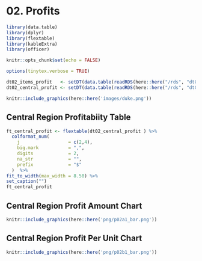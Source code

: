 \newpage
# 02. Profits {#intro}

```r
library(data.table)
library(dplyr)
library(flextable)
library(kableExtra)
library(officer)
```

```r
knitr::opts_chunk$set(echo = FALSE)
```

```r
options(tinytex.verbose = TRUE)
```

```r
dt02_items_profit   <- setDT(data.table(readRDS(here::here("/rds", "dt02_items_profit"))))
dt02_central_profit <- setDT(data.table(readRDS(here::here("/rds", "dt02_central_profit"))))
```

```r
knitr::include_graphics(here::here('images/duke.png'))
```

## Central Region Profitabiity Table
```r
ft_central_profit <- flextable(dt02_central_profit ) %>%
  colformat_num(
    j                  = c(2,4),
    big.mark           = ",",
    digits             = 2,
    na_str             = "",
    prefix             = "$"
  )  %>%
fit_to_width(max_width = 8.50) %>%
set_caption("")
ft_central_profit
```

## Central Region Profit Amount Chart
```r
knitr::include_graphics(here::here('png/p02a1_bar.png'))
```

## Central Region Profit Per Unit Chart
```r
knitr::include_graphics(here::here('png/p02b1_bar.png'))
```
